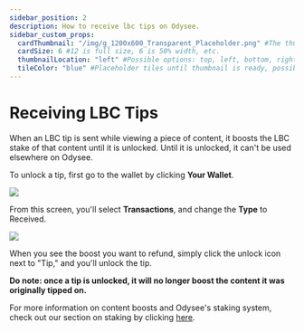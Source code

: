---
sidebar_position: 2
description: How to receive lbc tips on Odysee.
sidebar_custom_props:
  cardThumbnail: "/img/g_1200x600_Transparent_Placeholder.png" #The thumbnail on the category card.
  cardSize: 6 #12 is full size, 6 is 50% width, etc.
  thumbnailLocation: "left" #Possible options: top, left, bottom, right, none
  tileColor: "blue" #Placeholder tiles until thumbnail is ready, possible options: blue, cream, darkpurple, lightpurple, mauve, orange, pink, none
---

# Receiving LBC Tips

When an LBC tip is sent while viewing a piece of content, it boosts the LBC stake of that content until it is unlocked. Until it is unlocked, it can't be used elsewhere on Odysee.

To unlock a tip, first go to the wallet by clicking **Your Wallet**.

![](/img/en/category-wallet1.png)

From this screen, you'll select **Transactions**, and change the **Type** to Received.

![](/img/en/category-monetization9.png)

When you see the boost you want to refund, simply click the unlock icon next to "Tip," and you'll unlock the tip.

**Do note: once a tip is unlocked, it will no longer boost the content it was originally tipped on.**

For more information on content boosts and Odysee's staking system, check out our section on staking by clicking [here](https://help.odysee.tv/category-blockchain/category-staking/naming).

